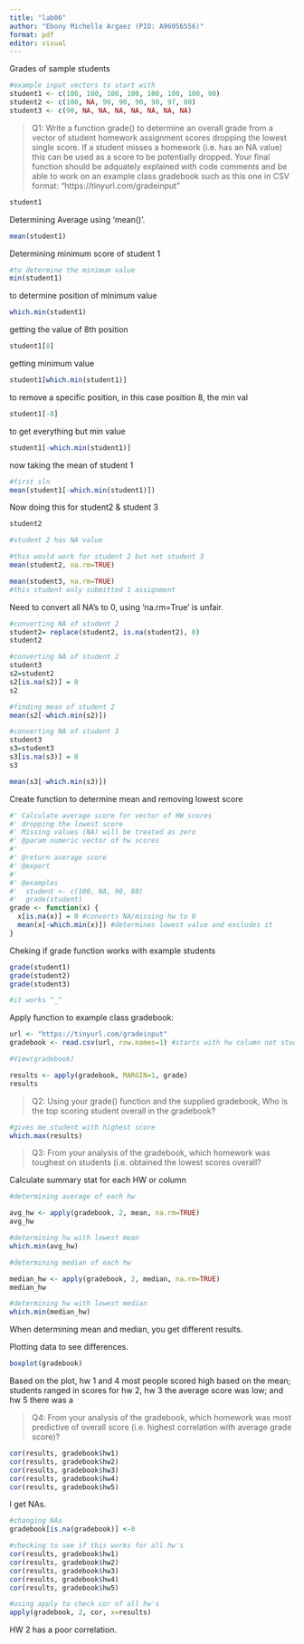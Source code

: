 ```yaml
---
title: "lab06"
author: "Ebony Michelle Argaez (PID: A96056556)"
format: pdf
editor: visual
---
```


Grades of sample students

```r
#example input vectors to start with
student1 <- c(100, 100, 100, 100, 100, 100, 100, 90)
student2 <- c(100, NA, 90, 90, 90, 90, 97, 80)
student3 <- c(90, NA, NA, NA, NA, NA, NA, NA)
```

> Q1: Write a function grade() to determine an overall grade from a vector of student homework
assignment scores dropping the lowest single score. If a student misses a homework (i.e. has an
NA value) this can be used as a score to be potentially dropped. Your final function should be
adquately explained with code comments and be able to work on an example class gradebook
such as this one in CSV format: “https://tinyurl.com/gradeinput”

```r
student1
```

Determining Average using 'mean()'.
```r
mean(student1)
```

Determining minimum score of student 1 
```r
#to determine the minimum value
min(student1)
```

to determine position of minimum value
```r
which.min(student1)
```

getting the value of 8th position
```r
student1[8]
```

getting minimum value
```r
student1[which.min(student1)]
```

to remove a specific position, in this case position 8, the min val
```r
student1[-8]
```

to get everything but min value
```r
student1[-which.min(student1)]
```

now taking the mean of student 1
```r
#first sln
mean(student1[-which.min(student1)])
```

Now doing this for student2 & student 3

```r
student2

#student 2 has NA value
```

```r
#this would work for student 2 but not student 3
mean(student2, na.rm=TRUE)
```

```r
mean(student3, na.rm=TRUE)
#this student only submitted 1 assignment
```

Need to convert all NA's to 0, using 'na.rm=True' is unfair. 

```r
#converting NA of student 2
student2= replace(student2, is.na(student2), 0)
student2
```

```r
#converting NA of student 2
student3
s2=student2
s2[is.na(s2)] = 0 
s2

#finding mean of student 2
mean(s2[-which.min(s2)])
```


```r
#converting NA of student 3
student3
s3=student3
s3[is.na(s3)] = 0 
s3

mean(s3[-which.min(s3)])
```


Create function to determine mean and removing lowest score

```r
#' Calculate average score for vector of HW scores
#' dropping the lowest score
#' Missing values (NA) will be treated as zero
#' @param numeric vector of hw scores
#'
#' @return average score
#' @export
#'
#' @examples
#'  student <- c(100, NA, 90, 80)
#'  grade(student)
grade <- function(x) {
  x[is.na(x)] = 0 #converts NA/missing hw to 0
  mean(x[-which.min(x)]) #determines lowest value and excludes it
}
```

Cheking if grade function works with example students
```r
grade(student1)
grade(student2)
grade(student3)

#it works ^_^
```


Apply function to example class gradebook:

```r
url <- "https://tinyurl.com/gradeinput"
gradebook <- read.csv(url, row.names=1) #starts with hw column not student ID column

#View(gradebook)
```

```r
results <- apply(gradebook, MARGIN=1, grade)
results
```


>Q2: Using your grade() function and the supplied gradebook, Who is the top scoring student overall in the gradebook?

```r
#gives me student with highest score
which.max(results)
```

> Q3: From your analysis of the gradebook, which homework was toughest on students (i.e. obtained the lowest scores overall?

Calculate summary stat for each HW or column
```r
#determining average of each hw

avg_hw <- apply(gradebook, 2, mean, na.rm=TRUE)
avg_hw

#determining hw with lowest mean
which.min(avg_hw)
```

```r
#determining median of each hw

median_hw <- apply(gradebook, 2, median, na.rm=TRUE)
median_hw

#determining hw with lowest median
which.min(median_hw)
```
When determining mean and median, you get different results. 

Plotting data to see differences. 

```r
boxplot(gradebook)
```

Based on the plot, hw 1 and 4 most people scored high based on the mean; students ranged in scores for hw 2, hw 3 the average score was low; and hw 5 there was a 

>Q4: From your analysis of the gradebook, which homework was most
predictive of overall score (i.e. highest correlation with average grade score)?

```r
cor(results, gradebook$hw1)
cor(results, gradebook$hw2)
cor(results, gradebook$hw3)
cor(results, gradebook$hw4)
cor(results, gradebook$hw5)
```
I get NAs. 

```r
#changing NAs 
gradebook[is.na(gradebook)] <-0

#checking to see if this works for all hw's
cor(results, gradebook$hw1)
cor(results, gradebook$hw2)
cor(results, gradebook$hw3)
cor(results, gradebook$hw4)
cor(results, gradebook$hw5)
```

```r
#using apply to check cor of all hw's
apply(gradebook, 2, cor, x=results)
```

HW 2 has a poor correlation. 


